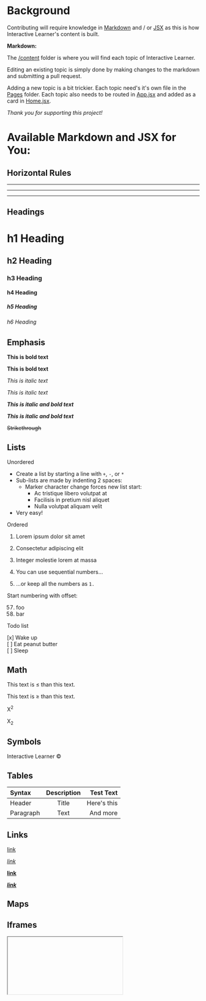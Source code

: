 
# Background

Contributing will require knowledge in [Markdown](https://daringfireball.net/projects/markdown/) and / or [JSX](https://reactjs.org/docs/introducing-jsx.html) as this is how Interactive Learner's content is built.

**Markdown:**

The [/content](https://github.com/InteractiveLearner/interactivelearner-gis/tree/main/src/views/content) folder is where you will find each topic of Interactive Learner.

Editing an existing topic is simply done by making changes to the markdown and submitting a pull request.

Adding a new topic is a bit trickier. Each topic need's it's own file in the [Pages](https://github.com/InteractiveLearner/interactivelearner-gis/tree/main/src/views/pages) folder. Each topic also needs to be routed in [App.jsx](https://github.com/InteractiveLearner/interactivelearner-gis/blob/main/src/App.jsx) and added as a card in [Home.jsx](https://github.com/InteractiveLearner/interactivelearner-gis/blob/main/src/views/pages/Home.jsx).

_Thank you for supporting this project!_

# Available Markdown and JSX for You:

## Horizontal Rules

---

---

---

## Headings

# h1 Heading

## h2 Heading

### h3 Heading

#### h4 Heading

##### h5 Heading

###### h6 Heading

## Emphasis

**This is bold text**

**This is bold text**

_This is italic text_

_This is italic text_

**_This is italic and bold text_**

**_This is italic and bold text_**

~~Strikethrough~~

## Lists

Unordered

- Create a list by starting a line with `+`, `-`, or `*`
- Sub-lists are made by indenting 2 spaces:
  - Marker character change forces new list start:
    - Ac tristique libero volutpat at
    * Facilisis in pretium nisl aliquet
    - Nulla volutpat aliquam velit
- Very easy!

Ordered

1. Lorem ipsum dolor sit amet
2. Consectetur adipiscing elit
3. Integer molestie lorem at massa

4. You can use sequential numbers...
5. ...or keep all the numbers as `1.`

Start numbering with offset:

57. foo
1. bar

Todo list

[x] Wake up <br />
[ ] Eat peanut butter <br />
[ ] Sleep

## Math

This text is &le; than this text.

This text is &ge; than this text.

X<sup>2</sup>

X<sub>2</sub>

## Symbols

Interactive Learner &copy;

## Tables

| Syntax    | Description |   Test Text |
| :-------- | :---------: | ----------: |
| Header    |    Title    | Here's this |
| Paragraph |    Text     |    And more |

## Links

[link](https://duckduckgo.com/)

_[link](https://duckduckgo.com/)_

**[link](https://duckduckgo.com/)**

**_[link](https://duckduckgo.com/)_**

## Maps

<EmptyMap />

## Iframes

<iframe
  style={{ width: "100%" }}
  url={"https://en.wikipedia.org/wiki/Multivariate_map"}
  height={600}
/>

## Code

`sudo apt get`

```jsx
console.log("hello");
```

## Figures

Images must be saved to the [`/images`](https://github.com/InteractiveLearner/interactivelearner-gis/tree/main/src/assets/images) folder.

Figure with no title and no credit

<ContentFigure img={constructionImg} />

<br></br>

Figure with title and no credit

<ContentFigure img={constructionImg} title={"Under Construction"} />

<br></br>

Figure with title and credit

<ContentFigure
  img={constructionImg}
  title={"Under Construction"}
  credit={"Credit: Omar Kawach"}
  url={"https://duckduckgo.com/"}
/>

<br></br>
